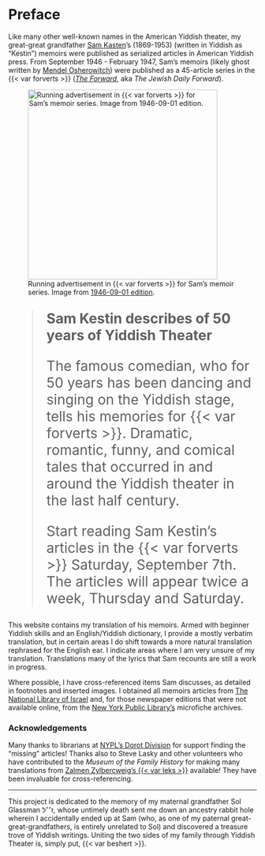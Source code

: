 # Preface {.unnumbered}



Like many other well-known names in the American Yiddish theater, my great-great grandfather [Sam Kasten](./appendices/sam.qmd)'s (1869-1953) (written in Yiddish as "Kestin") memoirs were published as serialized articles in American Yiddish press. From September 1946 - February 1947, Sam's memoirs (likely ghost written by [Mendel Osherowitch](https://en.wikipedia.org/wiki/Mendel_Osherowitch)) were published as a 45-article series in the {{< var forverts >}} ([*The Forward*](https://forward.com), aka *The Jewish Daily Forward*).

:::: {layout-ncol="2"}

![Running advertisement in {{< var forverts >}} for Sam's memoir series. Image from [1946-09-01 edition](https://www.nli.org.il/en/newspapers/frw/1946/09/01/01/).](img/newspaper_clippings/1946-09-01_forverts.png){width="4in"}

::: {style="font-size: 200%;"}

> **Sam Kestin describes of 50 years of Yiddish Theater**
>
> The famous comedian, who for 50 years has been dancing and singing on the Yiddish stage, tells his memories for {{< var forverts >}}.
> Dramatic, romantic, funny, and comical tales that occurred in and around the Yiddish theater in the last half century.
>
> Start reading Sam Kestin's articles in the {{< var forverts >}} Saturday, September 7th.
> The articles will appear twice a week, Thursday and Saturday.

:::

::::


This website contains my translation of his memoirs.
Armed with beginner Yiddish skills and an English/Yiddish dictionary, I provide a mostly verbatim translation, but in certain areas I do shift towards a more natural translation rephrased for the English ear. I indicate areas where I am very unsure of my translation. Translations many of the lyrics that Sam recounts are still a work in progress.


Where possible, I have cross-referenced items Sam discusses, as detailed in footnotes and inserted images. I obtained all memoirs articles from [The National Library of Israel](https://www.nli.org.il/en/newspapers/frw) and, for those newspaper editions that were not available online, from the [New York Public Library's](https://www.nypl.org/) microfiche archives.

### Acknowledgements {.unnumbered}

Many thanks to librarians at [NYPL's Dorot Division](https://www.nypl.org/locations/schwarzman/jewish-division) for support finding the "missing" articles!
Thanks also to Steve Lasky and other volunteers who have contributed to the *Museum of the Family History* for making many translations from [Zalmen Zylbercweig's {{< var leks >}}](https://www.museumoffamilyhistory.com/yt/lex-biography.htm) available! They have been invaluable for cross-referencing.



------------------------------------------------------------------------
This project is dedicated to the memory of my maternal grandfather Sol Glassman ז׳׳ל, whose untimely death sent me down an ancestry rabbit hole wherein I accidentally ended up at Sam (who, as one of my paternal great-great-grandfathers, is entirely unrelated to Sol) and discovered a treasure trove of Yiddish writings.
Uniting the two sides of my family through Yiddish Theater is, simply put, {{< var beshert >}}.
